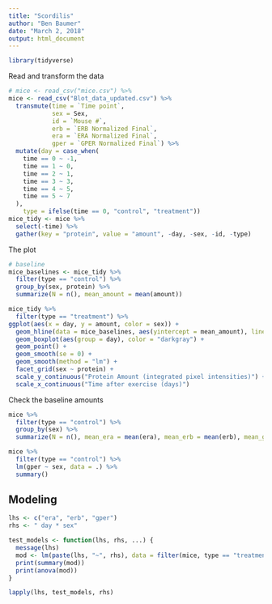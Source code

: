 ```yaml
---
title: "Scordilis"
author: "Ben Baumer"
date: "March 2, 2018"
output: html_document
---
```


```r
library(tidyverse)
```

Read and transform the data

```r
# mice <- read_csv("mice.csv") %>%
mice <- read_csv("Blot_data_updated.csv") %>%
  transmute(time = `Time point`,
            sex = Sex,
            id = `Mouse #`,
            erb = `ERB Normalized Final`,
            era = `ERA Normalized Final`,
            gper = `GPER Normalized Final`) %>%
  mutate(day = case_when(
    time == 0 ~ -1,
    time == 1 ~ 0,
    time == 2 ~ 1,
    time == 3 ~ 3,
    time == 4 ~ 5,
    time == 5 ~ 7
  ),
    type = ifelse(time == 0, "control", "treatment"))
mice_tidy <- mice %>%
  select(-time) %>%
  gather(key = "protein", value = "amount", -day, -sex, -id, -type)
```

The plot

```r
# baseline
mice_baselines <- mice_tidy %>%
  filter(type == "control") %>%
  group_by(sex, protein) %>%
  summarize(N = n(), mean_amount = mean(amount))

mice_tidy %>%
  filter(type == "treatment") %>%
ggplot(aes(x = day, y = amount, color = sex)) + 
  geom_hline(data = mice_baselines, aes(yintercept = mean_amount), linetype = 2) +
  geom_boxplot(aes(group = day), color = "darkgray") + 
  geom_point() + 
  geom_smooth(se = 0) + 
  geom_smooth(method = "lm") + 
  facet_grid(sex ~ protein) + 
  scale_y_continuous("Protein Amount (integrated pixel intensities)") + 
  scale_x_continuous("Time after exercise (days)")
```

Check the baseline amounts

```r
mice %>%
  filter(type == "control") %>%
  group_by(sex) %>%
  summarize(N = n(), mean_era = mean(era), mean_erb = mean(erb), mean_gper = mean(gper))

mice %>%
  filter(type == "control") %>%
  lm(gper ~ sex, data = .) %>%
  summary()

```

## Modeling

```r
lhs <- c("era", "erb", "gper")
rhs <- " day * sex"

test_models <- function(lhs, rhs, ...) {
  message(lhs)
  mod <- lm(paste(lhs, "~", rhs), data = filter(mice, type == "treatment"))
  print(summary(mod))
  print(anova(mod))
}

lapply(lhs, test_models, rhs)


```

